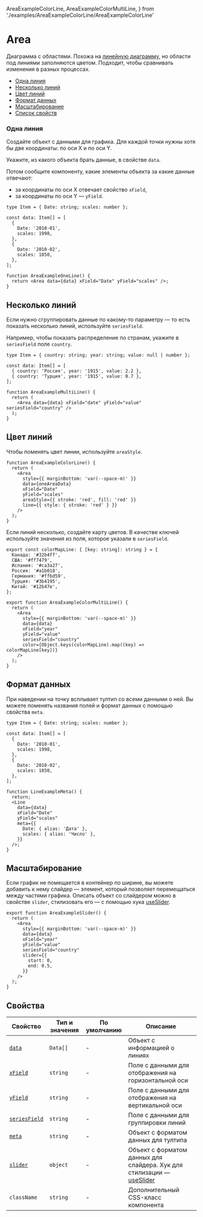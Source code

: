   AreaExampleColorLine,
  AreaExampleColorMultiLine,
} from './examples/AreaExampleColorLine/AreaExampleColorLine'
# Area
<RemadeInfo commponentName="Area" apiUrl="https://g2plot.antv.vision/en/docs/api/plots/area" />

Диаграмма с областями. Похожа на [линейную диаграмму](/?path=/docs/components-line--playground), но области под линиями заполняются цветом. Подходит, чтобы сравнивать изменения в разных процессах.

- [Одна линия](#одна-линия)
- [Несколько линий](#несколько-линий)
- [Цвет линий](#цвет-линий)
- [Формат данных](#формат-данных)
- [Масштабирование](#масштабирование)
- [Список свойств](#свойства)

### Одна линия

Создайте объект с данными для графика. Для каждой точки нужны хотя бы две координаты: по оси X и по оси Y.

Укажите, из какого объекта брать данные, в свойстве `data`.

Потом сообщите компоненту, какие элементы объекта за какие данные отвечают:

- за координаты по оси X отвечает свойство `xField`,
- за координаты по оси Y — `yField`.

<AreaExampleOneLine />

```tsx
type Item = { Date: string; scales: number };

const data: Item[] = [
  {
    Date: '2010-01',
    scales: 1998,
  },
  {
    Date: '2010-02',
    scales: 1850,
  },
];

function AreaExampleOneLine() {
  return <Area data={data} xField="Date" yField="scales" />;
}
```

## Несколько линий

Если нужно сгруппировать данные по какому-то параметру — то есть показать несколько линий, используйте `seriesField`.

Например, чтобы показать распределение по странам, укажите в `seriesField` поле `country`.

<AreaExampleMultiLine />

```tsx
type Item = { country: string; year: string; value: null | number };

const data: Item[] = [
  { country: 'Россия', year: '1915', value: 2.2 },
  { country: 'Турция', year: '1915', value: 0.7 },
];

function AreaExampleMultiLine() {
  return (
    <Area data={data} xField="date" yField="value" seriesField="country" />
  );
}
```

## Цвет линий

Чтобы поменять цвет линии, используйте `areaStyle`.

<AreaExampleColorLine />

```tsx
function AreaExampleColorLine() {
  return (
    <Area
      style={{ marginBottom: 'var(--space-m)' }}
      data={oneAreaData}
      xField="Date"
      yField="scales"
      areaStyle={{ stroke: 'red', fill: 'red' }}
      line={{ style: { stroke: 'red' } }}
    />
  );
}
```

Если линий несколько, создайте карту цветов. В качестве ключей используйте значения из поля, которое указали в `seriesField`.

<AreaExampleColorMultiLine />

```tsx
export const colorMapLine: { [key: string]: string } = {
  Канада: '#32b4ff',
  США: '#ff7479',
  Испания: '#ca3a27',
  Россия: '#a1b018',
  Германия: '#ffbd59',
  Турция: '#3b4195',
  Китай: '#12b47e',
};

export function AreaExampleColorMultiLine() {
  return (
    <Area
      style={{ marginBottom: 'var(--space-m)' }}
      data={data}
      xField="year"
      yField="value"
      seriesField="country"
      color={Object.keys(colorMapLine).map((key) => colorMapLine[key])}
    />
  );
}
```

## Формат данных

При наведении на точку всплывает тултип со всеми данными о ней. Вы можете поменять названия полей и формат данных с помощью свойства `meta`.

<AreaExampleMeta />

```tsx
type Item = { Date: string; scales: number };

const data: Item[] = [
  {
    Date: '2010-01',
    scales: 1998,
  },
  {
    Date: '2010-02',
    scales: 1850,
  },
];

function LineExampleMeta() {
  return;
  <Line
    data={data}
    xField="Date"
    yField="scales"
    meta={{
      Date: { alias: 'Дата' },
      scales: { alias: 'Число' },
    }}
  />;
}
```

## Масштабирование

Если график не помещается в контейнер по ширине, вы можете добавить к нему слайдер — элемент, который позволяет перемещаться между частями графика. Описать объект со слайдером можно в свойстве `slider`, стилизовать его — с помощью хука [useSlider](?path=/docs/hooks-useslider--playground).

<AreaExampleSlider />

```tsx
export function AreaExampleSlider() {
  return (
    <Area
      style={{ marginBottom: 'var(--space-m)' }}
      data={data}
      xField="year"
      yField="value"
      seriesField="country"
      slider={{
        start: 0,
        end: 0.5,
      }}
    />
  );
}
```

## Свойства

<RemadeTableInfo apiUrl="https://g2plot.antv.vision/en/docs/api/plots/line" />

| Свойство                          | Тип и значения | По умолчанию | Описание                                                                                                         |
| --------------------------------- | -------------- | ------------ | ---------------------------------------------------------------------------------------------------------------- |
| [`data`](#одна-линия)             | `Data[]`       | -            | Объект с информацией о линиях                                                                                    |
| [`xField`](#одна-линия)           | `string`       | -            | Поле с данными для отображения на горизонтальной оси                                                             |
| [`yField`](#одна-линия)           | `string`       | -            | Поле с данными для отображения на вертикальной оси                                                               |
| [`seriesField`](#несколько-линий) | `string`       | -            | Поле с данными для группировки линий                                                                             |
| [`meta`](#формат-данных)          | `string`       | -            | Объект с форматом данных для тултипа                                                                             |
| [`slider`](#масштабирование)      | `object`       | -            | Объект с форматом данных для слайдера. Хук для стилизации — [useSlider](?path=/docs/hooks-useslider--playground) |
| `className`                       | `string`       | -            | Дополнительный CSS-класс компонента                                                                              |

